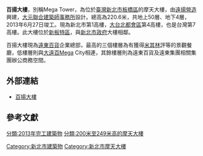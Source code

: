{{Infobox Skyscraper
| building_name = 百揚大樓
| building_type  = [[辦公大樓|辦公大樓]]、[[餐廳|餐廳]]
| image = File:板橋 遠百二期辦公大樓 Banqiao FarEastern Headquarter Building, New Taipei - panoramio.jpg
| location_country = {{ROC-TW}}
| location_city = [[新北市|新北市]]
| address = [[板橋區_(台灣)|板橋區]]新站路16、18號
| built = 
| use = 
| status = {{green|竣工}}
| antenna_spire = 220.6[[公尺|公尺]]
| roof =213.4[[公尺|公尺]]
| floor_count = 地上50層，地下4層<ref name="使用執照"/>
| floor_area = 122,929.02平方公尺<ref name="使用執照">{{cite web|url=http://building-apply.publicwork.ntpc.gov.tw/ntpcbmc/bm_detail.jsp?ri1=102&ri2=3&ri3=00608&ri4=00&ri5=10230060800I30|title=執照存根查詢-詳細資料-102板使字第00608號|publisher=新北市執照存根查詢系統|accessdate=2016-04-24|archive-url=https://web.archive.org/web/20180204182659/http://building-apply.publicwork.ntpc.gov.tw/ntpcbmc/bm_detail.jsp?ri1=102&ri2=3&ri3=00608&ri4=00&ri5=10230060800I30|archive-date=2018-02-04|dead-url=yes}}</ref>
| elevator_count = 
| architect = 
| skyscraperpage_id = 
| start_date = 2010年5月13日<ref name="使用執照"/>
| completion_date = 2013年6月27日<ref name="使用執照"/>
}}
'''百揚大樓'''，別稱Mega Tower，為位於[[臺灣|臺灣]][[新北市|新北市]][[板橋區_(台灣)|板橋區]]的摩天大樓，由[[遠揚營造|遠揚營造]]興建，[[大元聯合建築師事務所|大元聯合建築師事務所]]設計。總高為220.6米，共地上50層、地下4層，2013年6月27日竣工。現為新北市第1高樓，[[台北都會區|大台北都會區]]第4高樓，也是台灣第7高樓。此大樓位於[[新板特區|新板特區]]，與[[新北市政府|新北市政府]]大樓相鄰。

百揚大樓現為[[遠東百貨|遠東百貨]]企業總部，最高的三個樓層為有獲得[[米其林|米其林]]評等的景觀餐廳，低樓層則與[[大遠百|大遠百]]Mega City相連，其餘樓層則為遠東百貨及遠東集團相關集團辦公商務空間。

==外部連結==
*[http://www.mega50.com.tw/ch 百揚大樓] {{Wayback|url=http://www.mega50.com.tw/ch |date=20200107195324 }}

==參考文獻==
{{reflist}}

{{commons category|Mega Tower}}

{{台灣摩天大樓}}

[[Category:新北市建築物|Category:新北市建築物]]
[[Category:新北市摩天大樓|Category:新北市摩天大樓]]
[[分類:2013年完工建築物|分類:2013年完工建築物]]
[[分類:200米至249米高的摩天大樓|分類:200米至249米高的摩天大樓]]